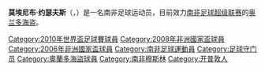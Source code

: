 {{Infobox Football biography 2
| playername          = 莫埃尼布·约瑟夫斯<br>Moeneeb Josephs
| image               = 
| fullname            = Moeneeb Josephs
| dateofbirth         = {{birth date and age|1980|5|19|df=y}}
| cityofbirth         = [[開普省|開普省]][[开普敦|开普敦]]
| countryofbirth      = {{ZAF-1961}}
| height              = {{height|m=1.84}}
| currentclub         = [[奥兰多海盗足球俱乐部|奥兰多海盗]]
| clubnumber          = 16
| position            = [[守门员|守门员]]
| youthyears1         = 
| youthyears2         = 
| youthclubs1         = 韦斯特代尔
| youthclubs2         = 韦斯特里奇流浪
| years1              = 1997–1999
| years2              = 1999–2006
| years3              = 2006–2008
| years4              = 2008–
| clubs1              = [[开普敦阿贾克斯足球俱乐部|开普敦山咀]]
| clubs2              = [[开普敦阿贾克斯足球俱乐部|开普敦阿贾克斯]]
| clubs3              = [[威特斯大学足球俱乐部|威特斯大学]]
| clubs4              = [[奥兰多海盗足球俱乐部|奥兰多海盗]]
| caps1               = 21
| caps2               = 115
| caps3               = 55
| caps4               = 54
| goals1              = 0
| goals2              = 0
| goals3              = 0
| goals4              = 0
| nationalyears1      = 2003–
| nationalteam1       = [[南非国家足球队|南非]]
| nationalcaps1       = 18
| nationalgoals1      = 0
| pcupdate            = 2010年3月8日
| ntupdate            = 2010年6月2日
}}
'''莫埃尼布·约瑟夫斯'''（{{lang-en|'''Moeneeb Josephs'''}}，{{bd|1980年|5月19日|||catIdx=Josephs}}）是一名南非足球运动员，目前效力[[南非足球超级联赛|南非足球超级联赛]]的[[奥兰多海盗足球俱乐部|奥兰多海盗]]。

{{2010年世界杯足球赛南非参赛名单}}
{{DEFAULTSORT:Josephs, Moehneeb}}
[[Category:2010年世界盃足球賽球員|Category:2010年世界盃足球賽球員]]
[[Category:2008年非洲國家盃球員|Category:2008年非洲國家盃球員]]
[[Category:2006年非洲國家盃球員|Category:2006年非洲國家盃球員]]
[[Category:南非足球運動員|Category:南非足球運動員]]
[[Category:足球守门员|Category:足球守门员]]
[[Category:奧蘭多海盜球員|Category:奧蘭多海盜球員]]
[[Category:南非穆斯林|Category:南非穆斯林]]
[[Category:开普敦人|Category:开普敦人]]